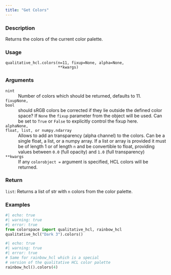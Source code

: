 ```yaml
---
title: "Get Colors"
---
```


### Description

Returns the colors of the current color palette.

### Usage

<pre><code class='language-python'>qualitative_hcl.colors(n=11, fixup=None, alpha=None,<br/>                       **kwargs)</code></pre>

### Arguments

<dl class="pyp-list param-list">
  <dt style = "white-space: nowrap; font-family: monospace; vertical-align: top">
   <code id="colorspace.palettes.qualitative_hcl.colors:n">n</code><code class="argument-class">int</code>
  </dt>
 <dd>Number of colors which should be returned, defaults to 11.</dd>
  <dt style = "white-space: nowrap; font-family: monospace; vertical-align: top">
   <code id="colorspace.palettes.qualitative_hcl.colors:fixup">fixup</code><code class="argument-class">None, bool</code>
  </dt>
 <dd>should sRGB colors be corrected if they lie outside
the defined color space?  If `None` the `fixup` parameter from the
object will be used. Can be set to `True` or `False` to explicitly
control the fixup here.</dd>
  <dt style = "white-space: nowrap; font-family: monospace; vertical-align: top">
   <code id="colorspace.palettes.qualitative_hcl.colors:alpha">alpha</code><code class="argument-class">None, float, list, or numpy.ndarray</code>
  </dt>
 <dd>Allows to add an transparency
(alpha channel) to the colors. Can be a single float, a list, or a
numpy array. If a list or array is provided it must be of length 1 or
of length `n` and be convertible to float, providing values
between `0.0` (full opacity) and `1.0` (full transparency)</dd>
  <dt style = "white-space: nowrap; font-family: monospace; vertical-align: top">
   <code id="colorspace.palettes.qualitative_hcl.colors:**kwargs">**kwargs</code>
  </dt>
 <dd>If any `colorobject =` argument is specified, HCL colors
will be returned.</dd>
</dl>

### Return

<code>list</code>: Returns a list of str with `n` colors from the
color palette.

### Examples

```python
#| echo: true
#| warning: true
#| error: true
from colorspace import qualitative_hcl, rainbow_hcl
qualitative_hcl("Dark 3").colors()
```

```python
#| echo: true
#| warning: true
#| error: true
# Same for rainbow_hcl which is a special
# version of the qualitative HCL color palette
rainbow_hcl().colors(4)
```



